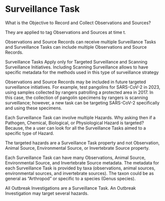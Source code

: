 
# Surveillance Task

What is the Objective to Record and Collect Observations and Sources? 

They are applied to tag Observations and Sources at time t. 

Observations and Source Records can receive multiple Surveillance Tasks and 
Surveillance Tasks can include multiple Observations and Source Records.

Surveillance Tasks Apply only for Targeted Surveillance and Scanning Surveillance
Initiatives. Including Scanning Surveillance allows to have specific metadata
for the methods used in this type of surveillance strategy

Observations and Source Records may be included in future targeted surveillance 
initiatives. For example, test pangolins for SARS-CoV-2 in 2023, using samples 
collected by rangers patrolling a protected area in 2017. In this case, the 
collection of pangolin specimens by rangers is scanning surveillance; however,
a new task can be targeting SARS-CoV-2 specifically and using these specimens.

Each Surveillance Task can involve multiple Hazards. 
  Why asking then if a Pathogen, Chemical, Biological, or Physiological Hazard
  is targeted? 
  Because, the a user can look for all the Surveillance Tasks aimed to a 
  specific type of Hazard.

The targeted hazards are a Surveillance Task property and not Observation, 
Animal Source, Environmental Source, or Invertebrate Source property.

Each Surveillance Task can have many Observations, Animal Source, 
Environmental Source, and Invertebrate Source metadata. The metadata for each
Surveillance Task is provided by taxa (observations, animal sources, 
environmental sources, and invertebrate sources). The taxon could be as general
as "Arthropod" or specific to a species (Genus species).

All Outbreak Investigations are a Surveillance Task. An Outbreak Investigation
may target several hazards.
